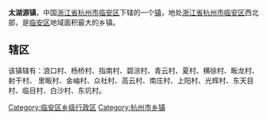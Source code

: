 {{中国乡级行政区
| 行政区全称 = 太湖源镇
| 行政区划代码 = 330112103000
| 电话区号 = 571
}}
'''太湖源镇'''，中国[[浙江省|浙江省]][[杭州市|杭州市]][[临安区|临安区]]下辖的一个[[镇|镇]]，地处[[浙江省|浙江省]][[杭州市|杭州市]][[临安区|临安区]]西北部，是[[临安区|临安区]]地域面积最大的乡镇。

==辖区==
该镇辖有：浪口村、杨桥村、指南村、碧淙村、青云村、夏村、横徐村、畈龙村、射干村、
里畈村、金岫村、众社村、高云村、南庄村、上阳村、光辉村、东天目村、临目村、白沙村、东坑村。

{{临安市行政区划}}
[[Category:临安区乡级行政区|Category:临安区乡级行政区]]
[[Category:杭州市乡镇|Category:杭州市乡镇]]